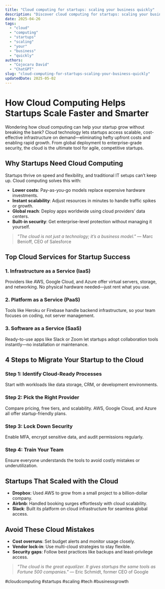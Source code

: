 ```yaml
---
title: "Cloud computing for startups: scaling your business quickly"
description: "Discover cloud computing for startups: scaling your business quickly with this in-depth guide, providing actionable insights and practical tips to boost your knowledge and results."
date: 2025-04-26
tags:
  - "cloud"
  - "computing"
  - "startups"
  - "scaling"
  - "your"
  - "business"
  - "quickly"
authors:
  - "Cojocaru David"
  - "ChatGPT"
slug: "cloud-computing-for-startups-scaling-your-business-quickly"
updatedDate: 2025-05-02
---
```


# How Cloud Computing Helps Startups Scale Faster and Smarter  

Wondering how cloud computing can help your startup grow without breaking the bank? Cloud technology lets startups access scalable, cost-effective infrastructure on demand—eliminating hefty upfront costs and enabling rapid growth. From global deployment to enterprise-grade security, the cloud is the ultimate tool for agile, competitive startups.  

## Why Startups Need Cloud Computing  

Startups thrive on speed and flexibility, and traditional IT setups can’t keep up. Cloud computing solves this with:  

- **Lower costs**: Pay-as-you-go models replace expensive hardware investments.  
- **Instant scalability**: Adjust resources in minutes to handle traffic spikes or growth.  
- **Global reach**: Deploy apps worldwide using cloud providers’ data centers.  
- **Built-in security**: Get enterprise-level protection without managing it yourself.  

> *"The cloud is not just a technology; it’s a business model."* — Marc Benioff, CEO of Salesforce  

## Top Cloud Services for Startup Success  

### 1. Infrastructure as a Service (IaaS)  
Providers like AWS, Google Cloud, and Azure offer virtual servers, storage, and networking. No physical hardware needed—just rent what you use.  

### 2. Platform as a Service (PaaS)  
Tools like Heroku or Firebase handle backend infrastructure, so your team focuses on coding, not server management.  

### 3. Software as a Service (SaaS)  
Ready-to-use apps like Slack or Zoom let startups adopt collaboration tools instantly—no installation or maintenance.  

## 4 Steps to Migrate Your Startup to the Cloud  

### Step 1: Identify Cloud-Ready Processes  
Start with workloads like data storage, CRM, or development environments.  

### Step 2: Pick the Right Provider  
Compare pricing, free tiers, and scalability. AWS, Google Cloud, and Azure all offer startup-friendly plans.  

### Step 3: Lock Down Security  
Enable MFA, encrypt sensitive data, and audit permissions regularly.  

### Step 4: Train Your Team  
Ensure everyone understands the tools to avoid costly mistakes or underutilization.  

## Startups That Scaled with the Cloud  

- **Dropbox**: Used AWS to grow from a small project to a billion-dollar company.  
- **Airbnb**: Handled booking surges effortlessly with cloud scalability.  
- **Slack**: Built its platform on cloud infrastructure for seamless global access.  

## Avoid These Cloud Mistakes  

- **Cost overruns**: Set budget alerts and monitor usage closely.  
- **Vendor lock-in**: Use multi-cloud strategies to stay flexible.  
- **Security gaps**: Follow best practices like backups and least-privilege access.  

> *"The cloud is the great equalizer. It gives startups the same tools as Fortune 500 companies."* — Eric Schmidt, former CEO of Google  

#cloudcomputing #startups #scaling #tech #businessgrowth